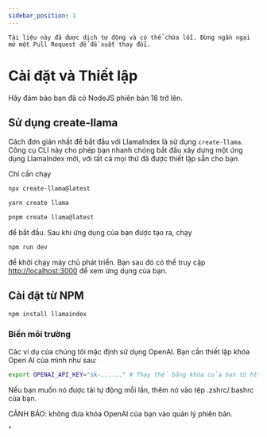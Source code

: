 ```yaml
---
sidebar_position: 1
---
```



```Tài liệu này đã được dịch tự động và có thể chứa lỗi. Đừng ngần ngại mở một Pull Request để đề xuất thay đổi.```

# Cài đặt và Thiết lập

Hãy đảm bảo bạn đã có NodeJS phiên bản 18 trở lên.


## Sử dụng create-llama

Cách đơn giản nhất để bắt đầu với LlamaIndex là sử dụng `create-llama`. Công cụ CLI này cho phép bạn nhanh chóng bắt đầu xây dựng một ứng dụng LlamaIndex mới, với tất cả mọi thứ đã được thiết lập sẵn cho bạn.

Chỉ cần chạy

<Tabs>
<TabItem value="1" label="npm" default>

```bash
npx create-llama@latest
```

</TabItem>
<TabItem value="2" label="Yarn">

```bash
yarn create llama
```

</TabItem>
<TabItem value="3" label="pnpm">

```bash
pnpm create llama@latest
```

</TabItem>
</Tabs>

để bắt đầu. Sau khi ứng dụng của bạn được tạo ra, chạy

```bash npm2yarn
npm run dev
```

để khởi chạy máy chủ phát triển. Bạn sau đó có thể truy cập [http://localhost:3000](http://localhost:3000) để xem ứng dụng của bạn.
## Cài đặt từ NPM

```bash npm2yarn
npm install llamaindex
```


### Biến môi trường

Các ví dụ của chúng tôi mặc định sử dụng OpenAI. Bạn cần thiết lập khóa Open AI của mình như sau:

```bash
export OPENAI_API_KEY="sk-......" # Thay thế bằng khóa của bạn từ https://platform.openai.com/account/api-keys
```

Nếu bạn muốn nó được tải tự động mỗi lần, thêm nó vào tệp .zshrc/.bashrc của bạn.

CẢNH BÁO: không đưa khóa OpenAI của bạn vào quản lý phiên bản.


"
